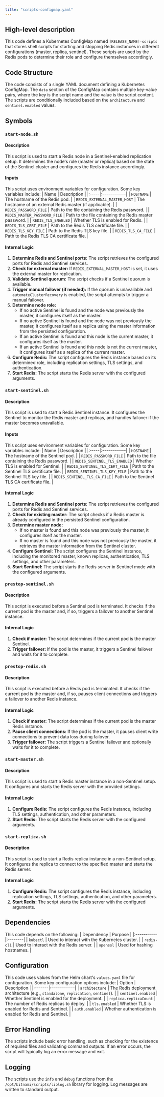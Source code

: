 ```yaml
---
title: "scripts-configmap.yaml"
---
```


## High-level description
This code defines a Kubernetes ConfigMap named `[RELEASE_NAME]-scripts` that stores shell scripts for starting and stopping Redis instances in different configurations (master, replica, sentinel). These scripts are used by the Redis pods to determine their role and configure themselves accordingly.

## Code Structure
The code consists of a single YAML document defining a Kubernetes ConfigMap. The `data` section of the ConfigMap contains multiple key-value pairs, where the key is the script name and the value is the script content. The scripts are conditionally included based on the `architecture` and `sentinel.enabled` values.

## Symbols
### `start-node.sh`
#### Description
This script is used to start a Redis node in a Sentinel-enabled replication setup. It determines the node's role (master or replica) based on the state of the Sentinel cluster and configures the Redis instance accordingly.

#### Inputs
This script uses environment variables for configuration. Some key variables include:
| Name | Description |
|:-----|:------------|
| `HOSTNAME` | The hostname of the Redis pod. |
| `REDIS_EXTERNAL_MASTER_HOST` | The hostname of an external Redis master (if applicable). |
| `REDIS_PASSWORD_FILE` | Path to the file containing the Redis password. |
| `REDIS_MASTER_PASSWORD_FILE` | Path to the file containing the Redis master password. |
| `REDIS_TLS_ENABLED` | Whether TLS is enabled for Redis. |
| `REDIS_TLS_CERT_FILE` | Path to the Redis TLS certificate file. |
| `REDIS_TLS_KEY_FILE` | Path to the Redis TLS key file. |
| `REDIS_TLS_CA_FILE` | Path to the Redis TLS CA certificate file. |

#### Internal Logic
1. **Determine Redis and Sentinel ports:** The script retrieves the configured ports for Redis and Sentinel services.
2. **Check for external master:** If `REDIS_EXTERNAL_MASTER_HOST` is set, it uses the external master for replication.
3. **Validate Sentinel quorum:** The script checks if a Sentinel quorum is available.
4. **Trigger manual failover (if needed):** If the quorum is unavailable and `automateClusterRecovery` is enabled, the script attempts to trigger a manual failover.
5. **Determine node role:**
    - If no active Sentinel is found and the node was previously the master, it configures itself as the master.
    - If no active Sentinel is found and the node was not previously the master, it configures itself as a replica using the master information from the persisted configuration.
    - If an active Sentinel is found and this node is the current master, it configures itself as the master.
    - If an active Sentinel is found and this node is not the current master, it configures itself as a replica of the current master.
6. **Configure Redis:** The script configures the Redis instance based on its determined role, including replication settings, TLS settings, and authentication.
7. **Start Redis:** The script starts the Redis server with the configured arguments.

### `start-sentinel.sh`
#### Description
This script is used to start a Redis Sentinel instance. It configures the Sentinel to monitor the Redis master and replicas, and handles failover if the master becomes unavailable.

#### Inputs
This script uses environment variables for configuration. Some key variables include:
| Name | Description |
|:-----|:------------|
| `HOSTNAME` | The hostname of the Sentinel pod. |
| `REDIS_PASSWORD_FILE` | Path to the file containing the Redis password. |
| `REDIS_SENTINEL_TLS_ENABLED` | Whether TLS is enabled for Sentinel. |
| `REDIS_SENTINEL_TLS_CERT_FILE` | Path to the Sentinel TLS certificate file. |
| `REDIS_SENTINEL_TLS_KEY_FILE` | Path to the Sentinel TLS key file. |
| `REDIS_SENTINEL_TLS_CA_FILE` | Path to the Sentinel TLS CA certificate file. |

#### Internal Logic
1. **Determine Redis and Sentinel ports:** The script retrieves the configured ports for Redis and Sentinel services.
2. **Check for existing master:** The script checks if a Redis master is already configured in the persisted Sentinel configuration.
3. **Determine master node:**
    - If no master is found and this node was previously the master, it configures itself as the master.
    - If no master is found and this node was not previously the master, it retrieves the master information from the Sentinel cluster.
4. **Configure Sentinel:** The script configures the Sentinel instance, including the monitored master, known replicas, authentication, TLS settings, and other parameters.
5. **Start Sentinel:** The script starts the Redis server in Sentinel mode with the configured arguments.

### `prestop-sentinel.sh`
#### Description
This script is executed before a Sentinel pod is terminated. It checks if the current pod is the master and, if so, triggers a failover to another Sentinel instance.

#### Internal Logic
1. **Check if master:** The script determines if the current pod is the master Sentinel.
2. **Trigger failover:** If the pod is the master, it triggers a Sentinel failover and waits for it to complete.

### `prestop-redis.sh`
#### Description
This script is executed before a Redis pod is terminated. It checks if the current pod is the master and, if so, pauses client connections and triggers a failover to another Redis instance.

#### Internal Logic
1. **Check if master:** The script determines if the current pod is the master Redis instance.
2. **Pause client connections:** If the pod is the master, it pauses client write connections to prevent data loss during failover.
3. **Trigger failover:** The script triggers a Sentinel failover and optionally waits for it to complete.

### `start-master.sh`
#### Description
This script is used to start a Redis master instance in a non-Sentinel setup. It configures and starts the Redis server with the provided settings.

#### Internal Logic
1. **Configure Redis:** The script configures the Redis instance, including TLS settings, authentication, and other parameters.
2. **Start Redis:** The script starts the Redis server with the configured arguments.

### `start-replica.sh`
#### Description
This script is used to start a Redis replica instance in a non-Sentinel setup. It configures the replica to connect to the specified master and starts the Redis server.

#### Internal Logic
1. **Configure Redis:** The script configures the Redis instance, including replication settings, TLS settings, authentication, and other parameters.
2. **Start Redis:** The script starts the Redis server with the configured arguments.

## Dependencies
This code depends on the following:
| Dependency | Purpose |
|:-----------|:--------|
| `kubectl` | Used to interact with the Kubernetes cluster. |
| `redis-cli` | Used to interact with the Redis server. |
| `openssl` | Used for hashing hostnames. |

## Configuration
This code uses values from the Helm chart's `values.yaml` file for configuration. Some key configuration options include:
| Option | Description |
|:-------|:------------|
| `architecture` | The Redis deployment architecture (e.g., `standalone`, `replication`, `sentinel`). |
| `sentinel.enabled` | Whether Sentinel is enabled for the deployment. |
| `replica.replicaCount` | The number of Redis replicas to deploy. |
| `tls.enabled` | Whether TLS is enabled for Redis and Sentinel. |
| `auth.enabled` | Whether authentication is enabled for Redis and Sentinel. |

## Error Handling
The scripts include basic error handling, such as checking for the existence of required files and validating command outputs. If an error occurs, the script will typically log an error message and exit.

## Logging
The scripts use the `info` and `debug` functions from the `/opt/bitnami/scripts/liblog.sh` library for logging. Log messages are written to standard output.
